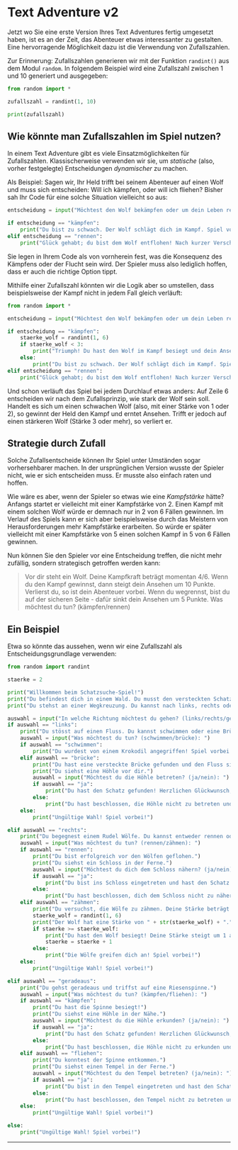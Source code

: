 # Text Adventure v2
Jetzt wo Sie eine erste Version Ihres Text Adventures fertig umgesetzt haben, ist es an der Zeit, das Abenteuer etwas interessanter zu gestalten. Eine hervorragende Möglichkeit dazu ist die Verwendung von Zufallszahlen.

Zur Erinnerung: Zufallszahlen generieren wir mit der Funktion `randint()` aus dem Modul `random`. In folgendem Beispiel wird eine Zufallszahl zwischen $1$ und $10$ generiert und ausgegeben:

```python showLineNumbers
from random import *

zufallszahl = randint(1, 10)

print(zufallszahl)
```

## Wie könnte man Zufallszahlen im Spiel nutzen?
In einem Text Adventure gibt es viele Einsatzmöglichkeiten für Zufallszahlen. Klassischerweise verwenden wir sie, um _statische_ (also, vorher festgelegte) Entscheidungen _dynamischer_ zu machen.

Als Beispiel: Sagen wir, Ihr Held trifft bei seinem Abenteuer auf einen Wolf und muss sich entscheiden: Will ich kämpfen, oder will ich fliehen? Bisher sah Ihr Code für eine solche Situation vielleicht so aus:

```python showLineNumbers
entscheidung = input("Möchtest den Wolf bekämpfen oder um dein Leben rennen? (kämpfen/rennen): ")

if entscheidung == "kämpfen":
    print("Du bist zu schwach. Der Wolf schlägt dich im Kampf. Spiel vorbei!")
elif entscheidung == "rennen":
    print("Glück gehabt; du bist dem Wolf entflohen! Nach kurzer Verschnaufpause setzt du dein Abenteuer fort.")
```

Sie legen in Ihrem Code als von vornherein fest, was die Konsequenz des Kämpfens oder der Flucht sein wird. Der Spieler muss also lediglich hoffen, dass er auch die richtige Option tippt.

Mithilfe einer Zufallszahl könnten wir die Logik aber so umstellen, dass beispielsweise der Kampf nicht in jedem Fall gleich verläuft:

```python showLineNumbers
from random import *

entscheidung = input("Möchtest den Wolf bekämpfen oder um dein Leben rennen? (kämpfen/rennen): ")

if entscheidung == "kämpfen":
    staerke_wolf = randint(1, 6)
    if staerke_wolf < 3:
        print("Triumph! Du hast den Wolf im Kampf besiegt und dein Ansehen um 10 Punkte gesteigert.")
    else:
        print("Du bist zu schwach. Der Wolf schlägt dich im Kampf. Spiel vorbei!")
elif entscheidung == "rennen":
    print("Glück gehabt; du bist dem Wolf entflohen! Nach kurzer Verschnaufpause setzt du dein Abenteuer fort.")
```

Und schon verläuft das Spiel bei jedem Durchlauf etwas anders: Auf Zeile 6 entscheiden wir nach dem Zufallsprinzip, wie stark der Wolf sein soll. Handelt es sich um einen schwachen Wolf (also, mit einer Stärke von $1$ oder $2$), so gewinnt der Held den Kampf und erntet Ansehen. Trifft er jedoch auf einen stärkeren Wolf (Stärke $3$ oder mehr), so verliert er.

## Strategie durch Zufall
Solche Zufallsentscheide können Ihr Spiel unter Umständen sogar vorhersehbarer machen. In der ursprünglichen Version wusste der Spieler nicht, wie er sich entscheiden muss. Er musste also einfach raten und hoffen.

Wie wäre es aber, wenn der Spieler so etwas wie eine _Kampfstärke_ hätte? Anfangs startet er vielleicht mit einer Kampfstärke von $2$. Einen Kampf mit einem solchen Wolf würde er demnach nur in $2$ von $6$ Fällen gewinnen. Im Verlauf des Spiels kann er sich aber beispielsweise durch das Meistern von Herausforderungen mehr Kampfstärke erarbeiten. So würde er später vielleicht mit einer Kampfstärke von $5$ einen solchen Kampf in $5$ von $6$ Fällen gewinnen.

Nun können Sie den Spieler vor eine Entscheidung treffen, die nicht mehr zufällig, sondern strategisch getroffen werden kann:

> Vor dir steht ein Wolf. Deine Kampfkraft beträgt momentan 4/6. Wenn du den Kampf gewinnst, dann steigt dein Ansehen um 10 Punkte. Verlierst du, so ist dein Abenteuer vorbei. Wenn du wegrennst, bist du auf der sicheren Seite - dafür sinkt dein Ansehen um 5 Punkte. Was möchtest du tun? (kämpfen/rennen)

## Ein Beispiel
Etwa so könnte das aussehen, wenn wir eine Zufallszahl als Entscheidungsgrundlage verwenden:

```python showLineNumbers {3,38-45}
from random import randint

staerke = 2

print("Willkommen beim Schatzsuche-Spiel!")
print("Du befindest dich in einem Wald. Du musst den versteckten Schatz finden.")
print("Du stehst an einer Wegkreuzung. Du kannst nach links, rechts oder geradeaus gehen.")

auswahl = input("In welche Richtung möchtest du gehen? (links/rechts/geradeaus): ")
if auswahl == "links":
    print("Du stösst auf einen Fluss. Du kannst schwimmen oder eine Brücke finden.")
    auswahl = input("Was möchtest du tun? (schwimmen/brücke): ")
    if auswahl == "schwimmen":
        print("Du wurdest von einem Krokodil angegriffen! Spiel vorbei!")
    elif auswahl == "brücke":
        print("Du hast eine versteckte Brücke gefunden und den Fluss sicher überquert.")
        print("Du siehst eine Höhle vor dir.")
        auswahl = input("Möchtest du die Höhle betreten? (ja/nein): ")
        if auswahl == "ja":
            print("Du hast den Schatz gefunden! Herzlichen Glückwunsch, du gewinnst!")
        else:
            print("Du hast beschlossen, die Höhle nicht zu betreten und den Schatz verpasst. Spiel vorbei!")
    else:
        print("Ungültige Wahl! Spiel vorbei!")

elif auswahl == "rechts":
    print("Du begegnest einem Rudel Wölfe. Du kannst entweder rennen oder versuchen, sie zu zähmen.")
    auswahl = input("Was möchtest du tun? (rennen/zähmen): ")
    if auswahl == "rennen":
        print("Du bist erfolgreich vor den Wölfen geflohen.")
        print("Du siehst ein Schloss in der Ferne.")
        auswahl = input("Möchtest du dich dem Schloss nähern? (ja/nein): ")
        if auswahl == "ja":
            print("Du bist ins Schloss eingetreten und hast den Schatz gefunden! Herzlichen Glückwunsch, du gewinnst!")
        else:
            print("Du hast beschlossen, dich dem Schloss nicht zu nähern und den Schatz verpasst. Spiel vorbei!")
    elif auswahl == "zähmen":
        print("Du versuchst, die Wölfe zu zähmen. Deine Stärke beträgt " + str(staerke) + "/6.")
        staerke_wolf = randint(1, 6)
        print("Der Wolf hat eine Stärke von " + str(staerke_wolf) + ".")
        if staerke >= staerke_wolf:
            print("Du hast den Wolf besiegt! Deine Stärke steigt um 1 an.")
            staerke = staerke + 1
        else:
            print("Die Wölfe greifen dich an! Spiel vorbei!")
    else:
        print("Ungültige Wahl! Spiel vorbei!")

elif auswahl == "geradeaus":
    print("Du gehst geradeaus und triffst auf eine Riesenspinne.")
    auswahl = input("Was möchtest du tun? (kämpfen/fliehen): ")
    if auswahl == "kämpfen":
        print("Du hast die Spinne besiegt!")
        print("Du siehst eine Höhle in der Nähe.")
        auswahl = input("Möchtest du die Höhle erkunden? (ja/nein): ")
        if auswahl == "ja":
            print("Du hast den Schatz gefunden! Herzlichen Glückwunsch, du gewinnst!")
        else:
            print("Du hast beschlossen, die Höhle nicht zu erkunden und den Schatz verpasst. Spiel vorbei!")
    elif auswahl == "fliehen":
        print("Du konntest der Spinne entkommen.")
        print("Du siehst einen Tempel in der Ferne.")
        auswahl = input("Möchtest du den Tempel betreten? (ja/nein): ")
        if auswahl == "ja":
            print("Du bist in den Tempel eingetreten und hast den Schatz gefunden! Herzlichen Glückwunsch, du gewinnst!")
        else:
            print("Du hast beschlossen, den Tempel nicht zu betreten und den Schatz verpasst. Spiel vorbei!")
    else:
        print("Ungültige Wahl! Spiel vorbei!")

else:
    print("Ungültige Wahl! Spiel vorbei!")
```

---
